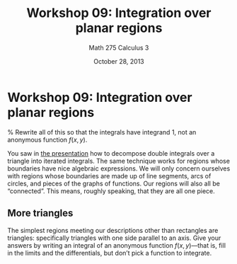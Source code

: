 % Workshop 09: Integration over planar regions
% Math 275 Calculus 3
% October 28, 2013

# Workshop 09: Integration over planar regions

% Rewrite all of this so that the integrals have integrand 1, not an anonymous function $f(x,y)$.


You saw in [the presentation][d13] how to decompose double integrals over a triangle into iterated integrals. The same technique works for regions whose boundaries have nice algebraic expressions. We will only concern ourselves with regions whose boundaries are made up of line segments, arcs of circles, and pieces of the graphs of functions. Our regions will also all be "connected". This means, roughly speaking, that they are all one piece.

## More triangles

The simplest regions meeting our descriptions other than rectangles are triangles: specifically triangles with one side parallel to an axis. Give your answers by writing an integral of an anonymous function $f(x,y)$---that is, fill in the limits and the differentials, but don't pick a function to integrate.

\begin{questions}

\question For each triangle, find the limits of an iterated integral in each of the possible orders of integration. Draw \emph{big, beautiful pictures}.

\begin{parts}

\part The triangle with vertices $(-1,2)$, $(2, 2)$, and $(-1, -2)$.
\begin{solution}
    The edges of the triangle are segments lying in the lines $x = -1$, $y = 2$, and (by a quick calculation) $y - 2 = (4/3)(x - 2)$, or $3y - 6 = 4x - 8$, or $4x - 3y = 2$. If we integrate $dy \; dx$, we are using vertical segments. Evidently, these segments range from $x = -1$ to $x = 2$. The segment at $x$ has least height $4x/3 - 2/3$ and greatest height $2$. Thus, our integral would have the form
    \begin{equation*}
        \int_{-1}^2 \int_{4x/3-2/3}^{2} f(x,y) \; dy \; dx.
    \end{equation*}
    On the other hand, if we integrate using horizontal segments, the order of integration is $dx \; dy$. The segments lie between $y = -2$ and $y = 2$, and the segment at height $y$ has left endpoint $-1$ and right endpoint $(2-3y)/4 = 1/2 - 3y/4$. Thus, the integral should be
    \begin{equation*}
        \int_{-2}^2 \int_{-1}^{1/2-3y/4} f(x,y) \; dx \; dy.
    \end{equation*}
\end{solution}

\part The triangle with vertices $(-1, 2)$, $(-1, -1)$, and $(1,1)$.
\begin{solution}
    In this problem, each order of integration presents a different challenge. Let us first identify the bounding curves. These are $x = -1$, $y = x$, and $y - 1 = (-1/2)(x-1)$. This last is equivalent to the more convenient $x + 2y = 3$.

    If we use vertical segments, it is clear from a picture that the segments lie between $x = -1$ and $x = 1$. The bottom endpoint of the segment at $x$ is thus $x$, while he top endpoint is $3/2 - x/2$. Putting this together, we write
    \begin{equation*}
        \int_{-1}^{1} \int_{x}^{3/2-x/2} f(x,y) \; dy \; dx.
    \end{equation*}
    For the other order of integration, we have horizontal segments living between $y = -1$ and $y = 2$. The segment at height $y$ evidently has its left endpoint at $x = -1$, but the right endpoint is troublesome. We will need to use two integrals, because if $y > 1$, the right endpoint lies on the line $x + 2y = 3$, while if $y < 1$, the right endpoint lies on the line $y = x$. We obtain
    \begin{equation*}
        \int_{-1}^1 \int_{-1}^{x} f(x,y) \; dx \; dy + \int_{1}^2 \int_{-1}^{3-2y} f(x,y) \; dx \; dy. 
    \end{equation*}
    It is not unusual for one order of integration to be easier. Here, the shape of the boundary gives us a natural preference for the $dy \; dx$ order, because it allows us to use a single iterated integral.
\end{solution}
\part The triangle with vertices $(-1, -1)$, $(3, -1)$, and $(0,2)$. 
\begin{solution}
    This is similar to the previous problem. The bounding curves are $y = -1$, $3x - y = -2$, and $x+y = 2$. With horizontal segments we obtain
    \begin{equation*}
        \int_{-1}^{2}\int_{y/3-2/3}^{2-y} f(x,y) \; dx \; dy,
    \end{equation*}
    and with vertical ones we get
    \begin{equation*}
        \int_{-1}^{0} \int_{-1}^{3x+2} f(x,y) \; dy \; dx + \int_{0}^{3} \int_{-1}^{2-x} f(x,y) \; dy \; dx.
    \end{equation*}
\end{solution}
\end{parts}

\subsection{Regions with curved boundaries}

\question Let $R$ be the region whose boundary is the lines $y = 0$ and $x = 2$ and the parabola $x = y^2$. Find limits for iterated integrals over $R$ in both orders.
\begin{solution}
    This is not very different from the triangle examples. Using vertical segments, we get
    \begin{equation*}
        \int_{0}^{2} \int_{0}^{\sqrt{x}} f(x,y) \; dy \; dx,
    \end{equation*}
    while horizontal segments yield
    \begin{equation*}
        \int_{0}^{\sqrt{2}} \int_{y^2}^{2} f(x,y) \; dx \; dy.
    \end{equation*}
\end{solution}

\question Let $U$ and $L$ be the parts of the unit disk that fall in the upper and lower half-planes, respectively. Find limits for iterated integrals over $U$ and $L$, in both orders.

\begin{solution}
    In each case the better order is $dy \; dx$. For $U$ we find
    \begin{align*}
        \int_{-1}^{1} \int_{0}^{\sqrt{1-x^2}} f(x,y) \; dy &\; dx, \quad \text{or equivalently} \\
        \int_{0}^{1} \int_{-\sqrt{1-y^2}}^{\sqrt{1-y^2}} f(x,y) \; dx &\; dy.
    \end{align*}
    Similarly, for $L$ we find 
    \begin{align*}
        \int_{-1}^{1} \int_{-\sqrt{1-x^2}}^{0} f(x,y) \; dy &\; dx, \quad \text{or equivalently} \\
        \int_{-1}^{0} \int_{-\sqrt{1-y^2}}^{\sqrt{1-y^2}} f(x,y) \; dx &\; dy.
    \end{align*}
\end{solution}

\question Let $\mathbf{D}$ be the unit disk. Find limits for iterated integrals over $\mathbf{D}$ in both orders. (Use your answers to the previous part.)

\begin{solution}
    Here, both orders are equally inconvenient, and not much different. We have
    \begin{align*}
        \int_{-1}^{1} \int_{-\sqrt{1-x^2}}^{\sqrt{1-x^2}} f(x,y) \; dy &\; dx, \\
        \int_{-1}^{1} \int_{-\sqrt{1-y^2}}^{\sqrt{1-y^2}} f(x,y) \; dx &\; dy.
    \end{align*}
\end{solution}

\subsection{When order matters}

\question Let $C$ be the circular cap consisting of those points of $\mathbf{D}$ whose $x$-coordinates are at least $-1/2$. Draw $C$, and try to find limits for an iterated integral over it in one or the other order. Does it make a difference which order you choose?

\begin{solution}
    Here, the $dy \; dx$ order seems easier, because there is only one type of segment. We modify the integral from the previous part:
    \begin{equation*}
        \int_{-1/2}^{1} \int_{-\sqrt{1-x^2}}^{\sqrt{1-x^2}} f(x,y) \; dy \; dx    
    \end{equation*}
    In the $dx \; dy$ order, this is much more difficult, because there are three kinds of segments.
\end{solution}

\question Let $S$ be the parabolic sector whose boundary is the parabola $y = x^2$ and the line $y = x + 2$. 

\begin{parts}

    \part Find limits for an iterated integral over $S$ in the order $dy \; dx$.

    \begin{solution}
        All the segments begin on the parabola and end on the line, so we have
        \begin{equation*}
        \int_{-1}^{2} \int_{x^2}^{x+2} f(x,y) \; dy \; dx.
        \end{equation*}
    \end{solution}

    \part Find limits for an iterated integral over $S$ in the order $dx \; dy$.

    \begin{solution}
        Here, there are two kinds of segments. Segments with $y > 1$ begin on the line and end on the parabola:
        \begin{equation*}
            \int_{1}^{4} \int_{y-2}^{\sqrt{y}} f(x,y) \; dx \; dy
        \end{equation*}
        On the other hand, segments with $y < 1$ both begin and end on the parabola.
        \begin{equation*}
            \int_{0}^{1} \int_{-\sqrt{y}}^{\sqrt{y}} f(x,y) dx \; dy
        \end{equation*}
    \end{solution}
\end{parts}

\end{questions}

[d13]: ../../decks/13/Deck.pdf
